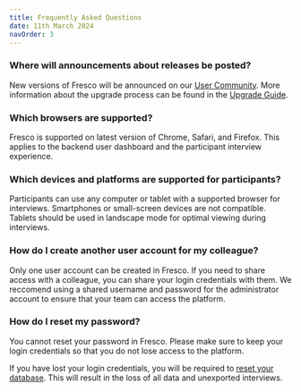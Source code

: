 ```yaml
---
title: Frequently Asked Questions
date: 11th March 2024
navOrder: 3
---
```


### Where will announcements about releases be posted?

New versions of Fresco will be announced on our <a href="https://community.networkcanvas.com/" target="_blank">User Community</a>. More information about the upgrade process can be found in the [Upgrade Guide](./deployment/upgrading).

### Which browsers are supported?

Fresco is supported on latest version of Chrome, Safari, and Firefox. This applies to the backend user dashboard and the participant interview experience.

### Which devices and platforms are supported for participants?

Participants can use any computer or tablet with a supported browser for interviews. Smartphones or small-screen devices are not compatible. Tablets should be used in landscape mode for optimal viewing during interviews.

### How do I create another user account for my colleague?

Only one user account can be created in Fresco. If you need to share access with a colleague, you can share your login credentials with them. We reccomend using a shared username and password for the administrator account to ensure that your team can access the platform.

### How do I reset my password?

You cannot reset your password in Fresco. Please make sure to keep your login credentials so that you do not lose access to the platform.

<TipBox danger>

If you have lost your login credentials, you will be required to [reset your database](/en/fresco/troubleshooting#instance-expired---reset-your-database). This will result in the loss of all data and unexported interviews.

</TipBox>
